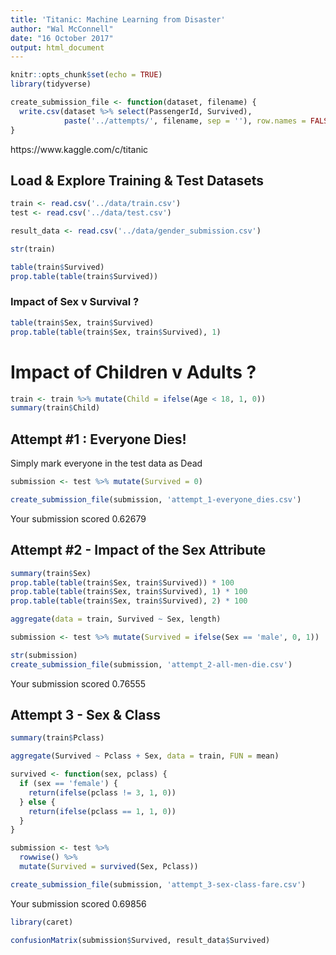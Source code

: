 ```yaml
---
title: 'Titanic: Machine Learning from Disaster'
author: "Wal McConnell"
date: "16 October 2017"
output: html_document
---
```


```r
knitr::opts_chunk$set(echo = TRUE)
library(tidyverse)

create_submission_file <- function(dataset, filename) {
  write.csv(dataset %>% select(PassengerId, Survived), 
            paste('../attempts/', filename, sep = ''), row.names = FALSE)
}

```

https://www.kaggle.com/c/titanic


## Load & Explore Training & Test Datasets

```r

train <- read.csv('../data/train.csv')
test <- read.csv('../data/test.csv')

result_data <- read.csv('../data/gender_submission.csv')

str(train)
```




```r
table(train$Survived)
prop.table(table(train$Survived))

```


### Impact of Sex v Survival ?

```r
table(train$Sex, train$Survived)
prop.table(table(train$Sex, train$Survived), 1)
```

# Impact of Children v Adults ?

```r
train <- train %>% mutate(Child = ifelse(Age < 18, 1, 0))
summary(train$Child)
```



## Attempt #1 : Everyone Dies!

Simply mark everyone in the test data as Dead

```r
submission <- test %>% mutate(Survived = 0) 

create_submission_file(submission, 'attempt_1-everyone_dies.csv')
```

Your submission scored 0.62679

## Attempt #2 - Impact of the Sex Attribute

```r
summary(train$Sex)
prop.table(table(train$Sex, train$Survived)) * 100
prop.table(table(train$Sex, train$Survived), 1) * 100
prop.table(table(train$Sex, train$Survived), 2) * 100

aggregate(data = train, Survived ~ Sex, length)

submission <- test %>% mutate(Survived = ifelse(Sex == 'male', 0, 1))

str(submission)
create_submission_file(submission, 'attempt_2-all-men-die.csv')
```

Your submission scored 0.76555

## Attempt 3 - Sex & Class


```r

summary(train$Pclass)

aggregate(Survived ~ Pclass + Sex, data = train, FUN = mean)

survived <- function(sex, pclass) {
  if (sex == 'female') {
    return(ifelse(pclass != 3, 1, 0))
  } else {
    return(ifelse(pclass == 1, 1, 0))
  }
}

submission <- test %>%
  rowwise() %>%
  mutate(Survived = survived(Sex, Pclass))

create_submission_file(submission, 'attempt_3-sex-class-fare.csv')

```


Your submission scored 0.69856


```r
library(caret)

confusionMatrix(submission$Survived, result_data$Survived)

```

